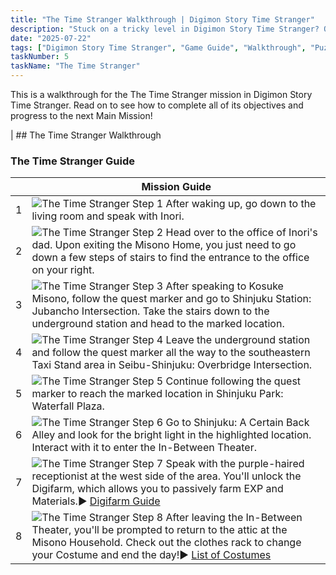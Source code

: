 ```yaml
---
title: "The Time Stranger Walkthrough | Digimon Story Time Stranger"
description: "Stuck on a tricky level in Digimon Story Time Stranger? Our complete walkthrough offers expert tips, strategies, and links to level guides to help you master the art of untangling."
date: "2025-07-22"
tags: ["Digimon Story Time Stranger", "Game Guide", "Walkthrough", "Puzzle Games", "Mobile Games"]
taskNumber: 5
taskName: "The Time Stranger"
---
```


This is a walkthrough for the The Time Stranger mission in Digimon Story Time Stranger. Read on to see how to complete all of its objectives and progress to the next Main Mission!

| ## The Time Stranger Walkthrough

### The Time Stranger Guide

|  | Mission Guide |
| --- | --- |
| 1 | ![The Time Stranger Step 1](/images/walkthorough/d341f692d59ef992.webp) After waking up, go down to the living room and speak with Inori. |
| 2 | ![The Time Stranger Step 2](/images/walkthorough/d3910fe29ef9c768.webp) Head over to the office of Inori's dad. Upon exiting the Misono Home, you just need to go down a few steps of stairs to find the entrance to the office on your right. |
| 3 | ![The Time Stranger Step 3](/images/walkthorough/3884d657df2c5abb.webp) After speaking to Kosuke Misono, follow the quest marker and go to Shinjuku Station: Jubancho Intersection. Take the stairs down to the underground station and head to the marked location. |
| 4 | ![The Time Stranger Step 4](/images/walkthorough/7cff1e54546ab51a.webp) Leave the underground station and follow the quest marker all the way to the southeastern Taxi Stand area in Seibu-Shinjuku: Overbridge Intersection. |
| 5 | ![The Time Stranger Step 5](/images/walkthorough/b04b2c34c9d4c367.webp) Continue following the quest marker to reach the marked location in Shinjuku Park: Waterfall Plaza. |
| 6 | ![The Time Stranger Step 6](/images/walkthorough/34561f2fcbc59e91.webp) Go to Shinjuku: A Certain Back Alley and look for the bright light in the highlighted location. Interact with it to enter the In-Between Theater. |
| 7 | ![The Time Stranger Step 7](/images/walkthorough/0101c474f7f7450b.webp) Speak with the purple-haired receptionist at the west side of the area. You'll unlock the Digifarm, which allows you to passively farm EXP and Materials.▶︎ [Digifarm Guide](/games/Digimon-Story-Time-Stranger/archives/554989) |
| 8 | ![The Time Stranger Step 8](/images/walkthorough/dcd674c7418948e4.webp) After leaving the In-Between Theater, you'll be prompted to return to the attic at the Misono Household. Check out the clothes rack to change your Costume and end the day!▶︎ [List of Costumes](/games/Digimon-Story-Time-Stranger/archives/554926) |